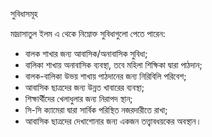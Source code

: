 
<SEO pageTitle="সুবিধাসমূহ" />
<Box maxWidth={960} margin="0 auto" padding={{ xs: 3, sm: 4 }}>


<Text variant="h2" textAlign="center">
  সুবিধাসমূহ
</Text>
<Divider />

মাদ্রাসাতুল ইলম এ থেকে নিম্নোক্ত সুবিধাগুলো পেতে পারেন:

- বালক শাখার জন্য আবাসিক/অনাবাসিক সুবিধা;
- বালিকা শাখায় অনাবাসিক ব্যবস্থা, তবে মহিলা শিক্ষিকা দ্বারা পাঠদান;
- বালক-বালিকা উভয় শাখায় পাঠদানের জন্য নিরিবিলি পরিবেশ;
- আবাসিক ছাত্রদের জন্য উন্নত খাবারের ব্যবস্থা;
- শিক্ষার্থীদের খেলাধুলার জন্য নিরাপদ স্থান;
- সি-সি ক্যামেরা দ্বারা সার্বিক পরিস্থিত নজরদারীতে রাখা;
- আবাসিক ছাত্রদের দেখাশোনার জন্য একজন তত্ত্বাবধয়কের অবস্থান।

</Box>

